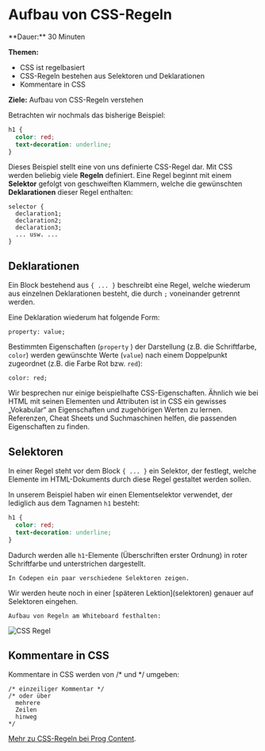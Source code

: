 
# Aufbau von CSS-Regeln

<Callout>
  **Dauer:** 30 Minuten

  **Themen:**
  - CSS ist regelbasiert
  - CSS-Regeln bestehen aus Selektoren und Deklarationen
  - Kommentare in CSS

  **Ziele:** Aufbau von CSS-Regeln verstehen
</Callout>

Betrachten wir nochmals das bisherige Beispiel:

```css
h1 {
  color: red;
  text-decoration: underline;
}
```

Dieses Beispiel stellt eine von uns definierte CSS-Regel dar. Mit CSS werden 
beliebig viele **Regeln** definiert. Eine Regel beginnt mit einem **Selektor**
gefolgt von geschweiften Klammern, welche die gewünschten **Deklarationen**
dieser Regel enthalten:

```
selector {
  declaration1;
  declaration2;
  declaration3;
  ... usw. ...
}
```

## Deklarationen

Ein Block bestehend aus `{ ... }` beschreibt eine Regel, welche 
wiederum aus einzelnen Deklarationen besteht, die durch `;` 
voneinander getrennt werden.

Eine Deklaration wiederum hat folgende Form:

```
property: value;
```

Bestimmten Eigenschaften (`property` ) der Darstellung 
(z.B. die Schriftfarbe, `color`) werden gewünschte Werte 
(`value`) nach einem Doppelpunkt zugeordnet (z.B. die 
Farbe Rot bzw. `red`):

```
color: red;
```

<Callout type="warning">
Wir besprechen nur einige beispielhafte CSS-Eigenschaften.
Ähnlich wie bei HTML mit seinen Elementen und Attributen
ist in CSS ein gewisses „Vokabular“ an Eigenschaften und 
zugehörigen Werten zu lernen. Referenzen, Cheat Sheets und 
Suchmaschinen helfen, die passenden Eigenschaften zu finden.
</Callout>

## Selektoren

In einer Regel steht vor dem Block `{ ... }` ein Selektor,
der festlegt, welche Elemente im HTML-Dokuments durch diese Regel 
gestaltet werden sollen. 

In unserem Beispiel haben wir einen Elementselektor verwendet,
der lediglich aus dem Tagnamen `h1` besteht:

```css
h1 {
  color: red;
  text-decoration: underline;
}
```

Dadurch werden alle `h1`-Elemente (Überschriften erster Ordnung)
in roter Schriftfarbe und unterstrichen dargestellt.

```
In Codepen ein paar verschiedene Selektoren zeigen.
```

<Callout type="warning">
Wir werden heute noch in einer [späteren Lektion](selektoren) 
genauer auf Selektoren eingehen.
</Callout>

```
Aufbau von Regeln am Whiteboard festhalten:
```

![CSS Regel](/images/web-prog/regel.png)


## Kommentare in CSS

Kommentare in CSS werden von /* und */ umgeben:

```
/* einzeiliger Kommentar */
/* oder über
  mehrere
  Zeilen
  hinweg
*/
```

[Mehr zu CSS-Regeln bei Prog Content](https://www.progcontent.com/css-kompakt/regeln).
